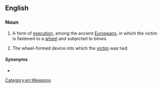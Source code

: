 ==English==

===Noun===
{{wikipedia}}
{{en-noun|head=[[break]]ing [[wheel]]}}

# {{lb|en|chiefly|historical}} A form of [[execution]], among the ancient [[Europeans]], in which the victim is fastened to a [[wheel]] and subjected to blows.
# The wheel-formed device into which the [[victim]] was tied.

====Synonyms====
* {{l|en|Catherine wheel}}

[[Category:en:Weapons]]